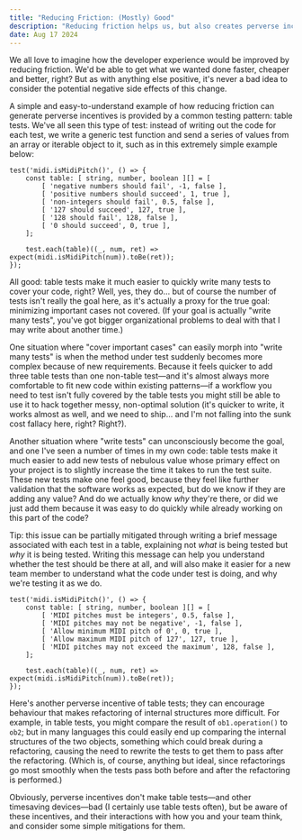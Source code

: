 ```yaml
---
title: "Reducing Friction: (Mostly) Good"
description: "Reducing friction helps us, but also creates perverse incentives"
date: Aug 17 2024
---
```


We all love to imagine how the developer experience would be improved by reducing friction. We'd be able to get what we wanted done faster, cheaper and better, right?
But as with anything else positive, it's never a bad idea to consider the potential negative side effects of this change.

A simple and easy-to-understand example of how reducing friction can generate perverse incentives is provided by a common testing pattern: table tests.
We've all seen this type of test: instead of writing out the code for each test, we write a generic test function and send a series of values from an array or iterable object to it, such as in this extremely simple example below:

```
test('midi.isMidiPitch()', () => {
    const table: [ string, number, boolean ][] = [
        [ 'negative numbers should fail', -1, false ],
        [ 'positive numbers should succeed', 1, true ],
        [ 'non-integers should fail', 0.5, false ],
        [ '127 should succeed', 127, true ],
        [ '128 should fail', 128, false ],
        [ '0 should succeed', 0, true ],
    ];

    test.each(table)((_, num, ret) => expect(midi.isMidiPitch(num)).toBe(ret));
});
```

All good: table tests make it much easier to quickly write many tests to cover your code, right?
Well, yes, they do... but of course the number of tests isn't really the goal here, as it's actually a proxy for the true goal: minimizing important cases not covered.
(If your goal is actually "write many tests", you've got bigger organizational problems to deal with that I may write about another time.) 

One situation where "cover important cases" can easily morph into "write many tests" is when the method under test suddenly becomes more complex because of new requirements.
Because it feels quicker to add three table tests than one non-table test&mdash;and it's almost always more comfortable to fit new code within existing patterns&mdash;if a workflow you need to test isn't fully covered by the table tests you might still be able to use it to hack together messy, non-optimal solution (it's quicker to write, it works almost as well, and we need to ship... and I'm not falling into the sunk cost fallacy here, right? Right?).

Another situation where "write tests" can unconsciously become the goal, and one I've seen a number of times in my own code: table tests make it much easier to add new tests of nebulous value whose primary effect on your project is to slightly increase the time it takes to run the test suite.
These new tests make one feel good, because they feel like further validation that the software works as expected, but do we know if they are adding any value?
And do we actually know _why_ they're there, or did we just add them because it was easy to do quickly while already working on this part of the code?

Tip: this issue can be partially mitigated through writing a brief message associated with each test in a table, explaining not _what_ is being tested but _why_ it is being tested.
Writing this message can help you understand whether the test should be there at all, and will also make it easier for a new team member to understand what the code under test is doing, and why we're testing it as we do.

```
test('midi.isMidiPitch()', () => {
    const table: [ string, number, boolean ][] = [
        [ 'MIDI pitches must be integers', 0.5, false ],
        [ 'MIDI pitches may not be negative', -1, false ],
        [ 'Allow minimum MIDI pitch of 0', 0, true ],
        [ 'Allow maximum MIDI pitch of 127', 127, true ],
        [ 'MIDI pitches may not exceed the maximum', 128, false ],
    ];

    test.each(table)((_, num, ret) => expect(midi.isMidiPitch(num)).toBe(ret));
});
```

Here's another perverse incentive of table tests; they can encourage behaviour that makes refactoring of internal structures more difficult. For example, in table tests, you might compare the result of `ob1.operation()` to `ob2`; but in many languages this could easily end up comparing the internal structures of the two objects, something which could break during a refactoring, causing the need to rewrite the tests to get them to pass after the refactoring. (Which is, of course, anything but ideal, since refactorings go most smoothly when the tests pass both before and after the refactoring is performed.)

Obviously, perverse incentives don't make table tests&mdash;and other timesaving devices&mdash;bad (I certainly use table tests often), but be aware of these incentives, and their interactions with how you and your team think, and consider some simple mitigations for them.
